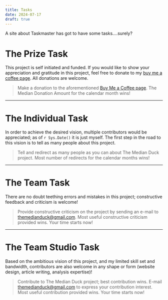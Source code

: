 ---
title: Tasks
date: 2024-07-17
draft: true
---

A site about Taskmaster has got to have some tasks....surely?


# The Prize Task

This project is self initiated and funded. If you
would like to show your appreciation and gratitude in this project, feel
free to donate to my [buy me a coffee
page](https://buymeacoffee.com/bluevolvo87). All donations are welcome.

> Make a donation to the aforementioned [Buy Me a Coffee
> page](https://buymeacoffee.com/bluevolvo87). The Median Donation
> Amount for the calendar month wins!

------------------------------------------------------------------------

# The Individual Task

In order to achieve the desired vision, multiple contributors would be
appreciated; as of `r Sys.Date()` it is just myself. The first step in
the road to this vision is to tell as many people about this project.

> Tell and redirect as many people as you can about The Median Duck
> project. Most number of redirects for the calendar months wins!

------------------------------------------------------------------------

# The Team Task

There are no doubt teething errors and mistakes in this project;
constructive feedback and criticism is welcome!

> Provide constructive criticism on the project by sending an e-mail to
> [themedianduck\@gmail.com](mailto:themedianduck@gmail.com){.email}.
> Most useful constructive criticism provided wins. Your time starts
> now!

------------------------------------------------------------------------

# The Team Studio Task

Based on the ambitious vision of this project, and my limited skill set
and bandwidth, contributors are also welcome in any shape or form
(website design, article writing, analysis expertise)!

> Contribute to The Median Duck project; best contribution wins. E-mail
> [themedianduck\@gmail.com](mailto:themedianduck@gmail.com){.email} to
> express your contribution interest. Most useful contribution provided
> wins. Your time starts now!

